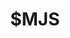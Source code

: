 ---
title: $MJS
searchable: false
icon: GlobeIcon
asIndexPage: true
description: |
  La guía de convenciones de archivos de Nextra detalla la estructura y organización de
  archivos y directorios dentro de un proyecto Nextra, incluyendo el uso de
  archivos `page.mdx`, `_meta.js` y `mdx-components.js`, así como los
  directorios `content` y `src`.
---